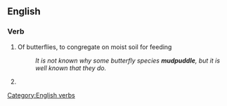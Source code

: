 ==English==

===Verb===
{{en-verb|mudpuddl|es}}

# Of butterflies, to congregate on moist soil for feeding
#: ''It is not known why some butterfly species '''mudpuddle''', but it is well known that they do.''
# 
[[Category:English verbs]]